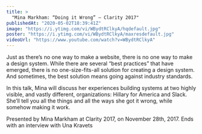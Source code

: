 ```yaml
---
title: >
  "Mina Markham: “Doing it Wrong” — Clarity 2017"
publishedAt: "2020-05-02T18:39:41Z"
image: "https://i.ytimg.com/vi/WBydtRClkyA/hqdefault.jpg"
poster: "https://i.ytimg.com/vi/WBydtRClkyA/maxresdefault.jpg"
videoUrl: "https://www.youtube.com/watch?v=WBydtRClkyA"
---
```


Just as there’s no one way to make a website, there is no one way to make a design system. While there are several “best practices” that have emerged, there is no one-size-fits-all solution for creating a design system. And sometimes, the best solution means going against industry standards.

In this talk, Mina will discuss her experiences building systems at two highly visible, and vastly different, organizations: Hillary for America and Slack. She’ll tell you all the things and all the ways she got it wrong, while somehow making it work.

Presented by Mina Markham at Clarity 2017, on November 28th, 2017. Ends with an interview with Una Kravets

